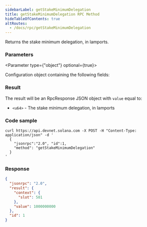 ```yaml
---
sidebarLabel: getStakeMinimumDelegation
title: getStakeMinimumDelegation RPC Method
hideTableOfContents: true
altRoutes:
  - /docs/rpc/getStakeMinimumDelegation
---
```


Returns the stake minimum delegation, in lamports.

<DocSideBySide>

<DocLeftSide>

### Parameters

<Parameter type={"object"} optional={true}>

Configuration object containing the following fields:

<Field
  name="commitment"
  type="string"
  optional={true}
  href="/docs/rpc/index.mdx#configuring-state-commitment"
/>

</Parameter>

### Result

The result will be an RpcResponse JSON object with `value` equal to:

- `<u64>` - The stake minimum delegation, in lamports

</DocLeftSide>

<DocRightSide>

### Code sample

```shell
curl https://api.devnet.solana.com -X POST -H "Content-Type: application/json" -d '
  {
    "jsonrpc":"2.0", "id":1,
    "method": "getStakeMinimumDelegation"
  }
'
```

### Response

```json
{
  "jsonrpc": "2.0",
  "result": {
    "context": {
      "slot": 501
    },
    "value": 1000000000
  },
  "id": 1
}
```

</DocRightSide>
</DocSideBySide>
